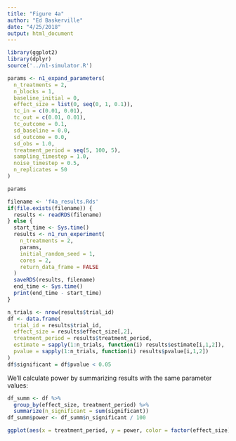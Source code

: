 ```yaml
---
title: "Figure 4a"
author: "Ed Baskerville"
date: "4/25/2018"
output: html_document
---
```


```r
library(ggplot2)
library(dplyr)
source('../n1-simulator.R')
```

```r
params <- n1_expand_parameters(
  n_treatments = 2,
  n_blocks = 1,
  baseline_initial = 0,
  effect_size = list(0, seq(0, 1, 0.1)),
  tc_in = c(0.01, 0.01),
  tc_out = c(0.01, 0.01),
  tc_outcome = 0.1,
  sd_baseline = 0.0,
  sd_outcome = 0.0,
  sd_obs = 1.0,
  treatment_period = seq(5, 100, 5),
  sampling_timestep = 1.0,
  noise_timestep = 0.5,
  n_replicates = 50
)
```

```r
params
```

```r
filename <- 'f4a_results.Rds'
if(file.exists(filename)) {
  results <- readRDS(filename)
} else {
  start_time <- Sys.time()
  results <- n1_run_experiment(
    n_treatments = 2,
    params,
    initial_random_seed = 1,
    cores = 2,
    return_data_frame = FALSE
  )
  saveRDS(results, filename)
  end_time <- Sys.time()
  print(end_time - start_time)
}
```


```r
n_trials <- nrow(results$trial_id)
df <- data.frame(
  trial_id = results$trial_id,
  effect_size = results$effect_size[,2],
  treatment_period = results$treatment_period,
  estimate = sapply(1:n_trials, function(i) results$estimate[i,1,2]),
  pvalue = sapply(1:n_trials, function(i) results$pvalue[i,1,2])
)
df$significant = df$pvalue < 0.05
```



We'll calculate power by summarizing results with the same parameter values:

```r
df_summ <- df %>%
  group_by(effect_size, treatment_period) %>%
  summarize(n_significant = sum(significant))
df_summ$power <- df_summ$n_significant / 100
```

```r
ggplot(aes(x = treatment_period, y = power, color = factor(effect_size), group = factor(effect_size)), data = df_summ) + geom_point() + geom_line()
```
